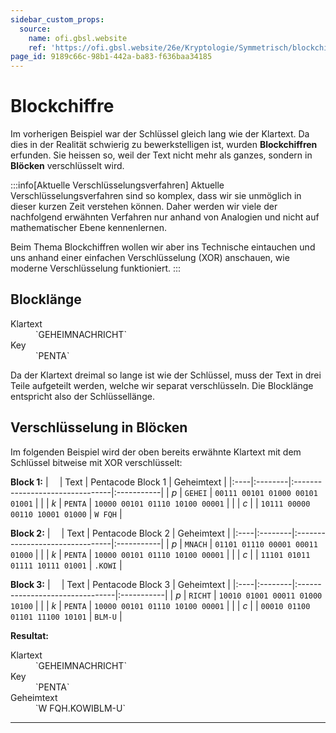 ```yaml
---
sidebar_custom_props:
  source:
    name: ofi.gbsl.website
    ref: 'https://ofi.gbsl.website/26e/Kryptologie/Symmetrisch/blockchiffre'
page_id: 9189c66c-98b1-442a-ba83-f636baa34185
---
```



# Blockchiffre
Im vorherigen Beispiel war der Schlüssel gleich lang wie der Klartext. Da dies in der Realität schwierig zu bewerkstelligen ist, wurden **Blockchiffren** erfunden. Sie heissen so, weil der Text nicht mehr als ganzes, sondern in **Blöcken** verschlüsselt wird.

:::info[Aktuelle Verschlüsselungsverfahren]
Aktuelle Verschlüsselungsverfahren sind so komplex, dass wir sie unmöglich in dieser kurzen Zeit verstehen können. Daher werden wir viele der nachfolgend erwähnten Verfahren nur anhand von Analogien und nicht auf mathematischer Ebene kennenlernen.

Beim Thema Blockchiffren wollen wir aber ins Technische eintauchen und uns anhand einer einfachen Verschlüsselung (XOR) anschauen, wie moderne Verschlüsselung funktioniert.
:::

## Blocklänge
<DefinitionList>
  <dt>Klartext</dt>
  <dd>`GEHEIMNACHRICHT`</dd>
  <dt>Key</dt>
  <dd>`PENTA`</dd>
</DefinitionList>

Da der Klartext dreimal so lange ist wie der Schlüssel, muss der Text in drei Teile aufgeteilt werden, welche wir separat verschlüsseln. Die Blocklänge entspricht also der Schlüssellänge.

## Verschlüsselung in Blöcken
Im folgenden Beispiel wird der oben bereits erwähnte Klartext mit dem Schlüssel bitweise mit XOR verschlüsselt:

**Block 1:**
| ⠀   | Text    | Pentacode Block 1               | Geheimtext |
|:----|:--------|:--------------------------------|:-----------|
| *p* | `GEHEI` | `00111 00101 01000 00101 01001` |            |
| *k* | `PENTA` | `10000 00101 01110 10100 00001` |            |
| *c* |         | `10111 00000 00110 10001 01000` | `W FQH`    |

**Block 2:**
| ⠀   | Text    | Pentacode Block 2               | Geheimtext |
|:----|:--------|:--------------------------------|:-----------|
| *p* | `MNACH` | `01101 01110 00001 00011 01000` |            |
| *k* | `PENTA` | `10000 00101 01110 10100 00001` |            |
| *c* |         | `11101 01011 01111 10111 01001` | `.KOWI`    |

**Block 3:**
| ⠀   | Text    | Pentacode Block 3               | Geheimtext |
|:----|:--------|:--------------------------------|:-----------|
| *p* | `RICHT` | `10010 01001 00011 01000 10100` |            |
| *k* | `PENTA` | `10000 00101 01110 10100 00001` |            |
| *c* |         | `00010 01100 01101 11100 10101` | `BLM-U`    |

**Resultat:**
<DefinitionList>
  <dt>Klartext</dt>
  <dd>`GEHEIMNACHRICHT`</dd>
  <dt>Key</dt>
  <dd>`PENTA`</dd>
  <dt>Geheimtext</dt>
  <dd>`W FQH.KOWIBLM-U`</dd>
</DefinitionList>

---
